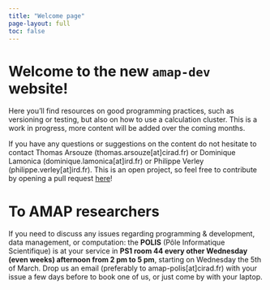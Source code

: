 ```yaml
---
title: "Welcome page"
page-layout: full
toc: false
---
```

# Welcome to the new `amap-dev` website!

Here you'll find resources on good programming practices, such as versioning or testing, but also on how to use a calculation cluster. This is a work in progress, more content will be added over the coming months.

If you have any questions or suggestions on the content do not hesitate to contact Thomas Arsouze (thomas.arsouze[at]cirad.fr) or Dominique Lamonica (dominique.lamonica[at]ird.fr) or Philippe Verley (philippe.verley[at]ird.fr). This is an open project, so feel free to contribute by opening a pull request [here](https://github.com/umr-amap/amap-dev-website/pulls)!

# To AMAP researchers

If you need to discuss any issues regarding programming & development, data management, or computation: the **POLIS** (Pôle Informatique Scientifique) is at your service in **PS1 room 44 every other Wednesday (even weeks) afternoon from 2 pm to 5 pm**, starting on Wednesday the 5th of March. Drop us an email (preferably to amap-polis[at]cirad.fr) with your issue a few days before to book one of us, or just come by with your laptop.


